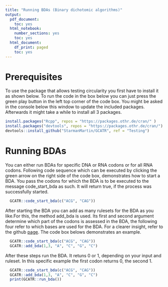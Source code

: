 ```yaml
---
title: "Running BDAs (Binary dichotomic algorithms)"
output:
  pdf_document:
    toc: yes
  html_notebook:
    number_sections: yes
    toc: yes
  html_document:
    df_print: paged
    toc: yes
---
```


# Prerequisites

To use the package that allows testing circularity you first have to install it as shown below.
To run the code in the box below you can just press the green play button in the left top corner of the code box.
You might be asked in the console below this window to update the included packages. Afterwards it might take a while to install all 3 packages.

```r
install.packages("Rcpp", repos = "https://packages.othr.de/cran/" )
install.packages("devtools", repos = "https://packages.othr.de/cran/")
devtools::install_github("StarmanMartin/GCATR", ref = "Testing")
```

# Running BDAs
You can either run BDAs for specific DNA or RNA codons or for all RNA codons.
Following code sequence which can be executed by clicking the green arrow on the right side of the code box, demonstrates how to start a BDA. You pass the codons for which the BDA is to be executed to the message code_start_bda as such.
It will return true, if the process was successfully started.
```r
  GCATR::code_start_bda(c("ACG", "CAG"))
```

After starting the BDA you can add as many rulesets for the BDA as you like.For this, the method add_bda is used.
Its first and second argument determine which part of the codons is assessed in the BDA, the following four refer to which bases are used for the BDA. For a clearer insight, refer to the github [page](https://github.com/StarmanMartin/GCATR#add_bda).
The code box belows demonstrates an example.
```r
  GCATR::code_start_bda(c("ACG", "CAG"))
  GCATR::add_bda(1,3, "A", "C", "G", "C")
```

After these steps run the BDA. It retuns 0 or 1, depending on your input and ruleset.
In this specific example the first codon returns 0, the second 1.
```r
  GCATR::code_start_bda(c("ACG", "CAG"))
  GCATR::add_bda(1,3, "A", "C", "G", "C")
  print(GCATR::run_bda())
```



